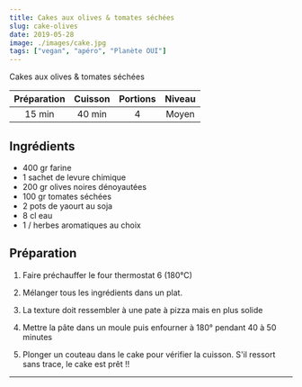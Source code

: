 ```yaml
---
title: Cakes aux olives & tomates séchées
slug: cake-olives
date: 2019-05-28
image: ./images/cake.jpg
tags: ["vegan", "apéro", "Planète OUI"]
---
```


<StyledParagraph>Cakes aux olives & tomates séchées</StyledParagraph>

| Préparation | Cuisson | Portions | Niveau |
| :-: | :-: | :-: | :-: |
| 15 min | 40 min | 4 | Moyen |

## Ingrédients
- <ListItem>400 gr farine</ListItem>
- <ListItem>1 sachet de levure chimique</ListItem>
- <ListItem>200 gr olives noires dénoyautées</ListItem>
- <ListItem>100 gr tomates séchées</ListItem>
- <ListItem>2 pots de yaourt au soja</ListItem>
- <ListItem>8 cl eau</ListItem>
- <ListItem>1 / herbes aromatiques au choix</ListItem>

## Préparation

1. Faire préchauffer le four thermostat 6 (180°C)

2. Mélanger tous les ingrédients dans un plat.

3. La texture doit ressembler à une pate à pizza mais en plus solide

4. Mettre la pâte dans un moule puis enfourner à 180° pendant 40 à 50 minutes

5. Plonger un couteau dans le cake pour vérifier la cuisson. S'il ressort sans trace, le cake est prêt !!

---
